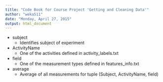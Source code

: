 ```yaml
---
title: "Code Book for Course Project 'Getting and Cleaning Data'"
author: "weka511"
date: "Monday, April 27, 2015"
output: html_document
---
```


 * subject
    *  Identifies subject of experiment
    
 * ActivityName
    * One of the activities defined in activity_labels.txt
    
 * field
    * One of the measurement types defined in  features_info.txt
    
 * average
    * Average of all measurements for tuple (Subject, ActivityName, field)
